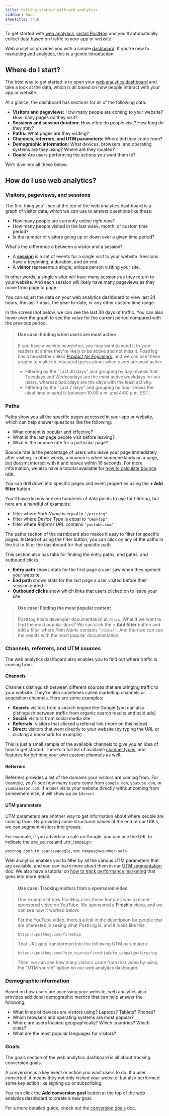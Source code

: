 ```yaml
---
title: Getting started with web analytics
sidebar: Docs
showTitle: true
---
```


To get started with [web analytics](/web-analytics), [install PostHog](/docs/getting-started/install) and you'll automatically collect data based on traffic to your app or website.

Web analytics provides you with a simple [dashboard](/docs/web-analytics/dashboard). If you're new to marketing and analytics, this is a gentle introduction.

## Where do I start?

The best way to get started is to open your [web analytics dashboard](https://app.posthog.com/web) and take a look at the data, which is all based on how people interact with your app or website.

<ProductScreenshot
  imageLight="https://res.cloudinary.com/dmukukwp6/image/upload/web_analytics_top_light_mode_2024_10_be53cf5325.png"
  imageDark="https://res.cloudinary.com/dmukukwp6/image/upload/web_analytics_top_dark_mode_2024_10_6aa6dc9aeb.png"
  alt="Web analytics dashboard"
  classes="rounded"
/>

At a glance, the dashboard has sections for all of the following data:

- **Visitors and pageviews:** How many people are coming to your website? How many pages do they visit?
- **Sessions and session duration:** How often do people visit? How long do they stay?
- **Paths:** What pages are they visiting?
- **Channels, referrers, and UTM parameters:** Where did they come from?
- **Demographic information:** What devices, browsers, and operating systems are they using? Where are they located?
- **Goals:** Are users performing the actions you want them to?

We'll dive into all these below.

## How do I use web analytics?

### Visitors, pageviews, and sessions

The first thing you'll see at the top of the web analytics dashboard is a graph of visitor data, which we can use to answer questions like these:

- How many people are currently online _right now_?
- How many people visited in the last week, month, or custom time period?
- Is the number of visitors going up or down over a given time period?

What's the difference a between a visitor and a session?

- A [**session**](/docs/data/sessions) is a set of events for a single visit to your website. Sessions have a beginning, a duration, and an end.
- A **visitor** represents a single, unique person visiting your site.

In other words, a single visitor will have many sessions as they return to your website. And each session will likely have many pageviews as they move from page to page.

You can adjust the data on your web analytics dashboard to view last 24 hours, the last 7 days, the year-to-date, or any other custom time range.

In the screenshot below, we can see the last 30 days of traffic. You can also hover over the graph to see the value for the current period compared with the previous period.

<ProductScreenshot
  imageLight="https://res.cloudinary.com/dmukukwp6/image/upload/time_intervals_wide_2ce241b1c4.png"
  imageDark="https://res.cloudinary.com/dmukukwp6/image/upload/time_intervals_wide_dark_2256d417c6.png"
  alt="Time interval selection"
  classes="rounded"
/>

> #### Use case: Finding when users are most active
> 
> If you have a weekly newsletter, you may want to send it to your readers at a time they're likely to be active and not miss it. PostHog has a newsletter called [_Product for Engineers_](https://newsletter.posthog.com), and we can use these graphs to make an educated guess about when users are most active.
>
> - Filtering by the "Last 30 days" and grouping by day reveals that Tuesdays and Wednesdays are the most active weekdays for our users, whereas Saturdays are the days with the least activity.
> - Filtering by the "Last 7 days" and grouping by hour shows the ideal time to send is between 10:00 a.m. and 4:00 p.m. EST.
>
> <ProductScreenshot
>  imageLight="https://res.cloudinary.com/dmukukwp6/image/upload/last_7_days_light_8ca2fe6345.png"
>  imageDark="https://res.cloudinary.com/dmukukwp6/image/upload/last_7_days_dark_d9273fa42c.png"
>  alt="Last 7 days by hour"
>  classes="rounded"
> />

### Paths

Paths show you all the specific pages accessed in your app or website, which can help answer questions like the following:

- What content is popular and effective?
- What is the last page people visit before leaving?
- What is the bounce rate for a particular page?

Bounce rate is the percentage of users who leave your page immediately after visiting. In other words, a bounce is when someone lands on a page, but doesn't interact with it and leaves within 10 seconds. For more information, we also have a tutorial available for [how to calculate bounce rate](/tutorials/bounce-rate).

<ProductScreenshot
  imageLight="https://res.cloudinary.com/dmukukwp6/image/upload/v1711580005/posthog.com/contents/images/docs/web-analytics/dashboard/paths-light.png"
  imageDark="https://res.cloudinary.com/dmukukwp6/image/upload/v1711580004/posthog.com/contents/images/docs/web-analytics/dashboard/paths-dark.png"
  alt="Paths"
  classes="rounded"
/>

You can drill down into specific pages and event properties using the **+ Add filter** button.

You'll have dozens or even hundreds of data points to use for filtering, but here are a handful of examples:

- filter where _Path Name_ is equal to `"/pricing"`
- filter where _Device Type_ is equal to `"Desktop"`
- filter where _Referrer URL_ contains `"youtube.com"`

The paths section of the dashboard also makes it easy to filter for specific pages. Instead of using the filter button, you can click on any of the paths in the list to filter the dashboard for that specific path.

This section also has tabs for finding the entry paths, end paths, and outbound clicks:

- **Entry path** shows stats for the first page a user saw when they opened your website
- **End path** shows stats for the last page a user visited before their session ended
- **Outbound clicks** show which links that users clicked on to leave your site

> #### Use case: Finding the most popular content
>
> PostHog hosts developer documentation at `/docs`. What if we want to find the most popular docs? We can click the **+ Add filter** button and add a filter where _Path Name_ contains `"/docs/"`. And then we can see the results with the most popular documentation:
>
> <ProductScreenshot
>  imageLight="https://res.cloudinary.com/dmukukwp6/image/upload/paths_docs_2924a8d630.png"
>  imageDark="https://res.cloudinary.com/dmukukwp6/image/upload/paths_docs_dark_1887fbb2c7.png"
>  alt="Most popular paths"
>  classes="rounded"
> />

### Channels, referrers, and UTM sources

The web analytics dashboard also enables you to find out where traffic is coming from.

#### Channels

Channels distinguish between different sources that are bringing traffic to your website. They're also sometimes called marketing channels or acquisition channels. Here are some examples:

- **Search:** visitors from a search engine like Google (you can also distinguish between traffic from organic search results and paid ads)
- **Social:** visitors from social media site
- **Referrals:** visitors that clicked a referral link (more on this below)
- **Direct:** visitors that went directly to your website (by typing the URL or clicking a bookmark for example)

This is just a small sample of the available channels to give you an idea of how to get started. There's a full list of available [channel types](/docs/data/channel-type), and features for defining your own [custom channels](/docs/web-analytics/dashboard#custom-channel-type) as well.

#### Referrers

Referrers provides a list of the domains your visitors are coming from. For example, you'll see how many users came from `google.com`, `youtube.com`, or `ycombinator.com`. If a user visits your website directly without coming from somewhere else, it will show up as `$direct`.

<ProductScreenshot
  imageLight="https://res.cloudinary.com/dmukukwp6/image/upload/referrers_light_9d37babf9a.png"
  imageDark="https://res.cloudinary.com/dmukukwp6/image/upload/referrers_dark_8d458b5a66.png"
  alt="Referrers"
  classes="rounded"
/>

#### UTM parameters

UTM parameters are another way to get information about where people are coming from. By providing some structured values at the end of our URLs, we can segment visitors into groups.

For example, if you advertise a sale on Google, you can use the URL to indicate the `utm_source` and `utm_campaign`:

`posthog.com?utm_source=google,utm_campaign=summer-sale`

Web analytics enables you to filter by all the various UTM parameters that are available, and you can learn more about them in our [UTM segmentation](/docs/data/utm-segmentation) doc. We also have a tutorial on [how to track performance marketing](/tutorials/performance-marketing) that goes into more detail.

> #### Use case: Tracking visitors from a sponsored video
>
> One example of how PostHog uses these features was a recent sponsored video on YouTube. We sponsored a [Fireship](https://www.youtube.com/c/Fireship) video, and we can see how it worked below.
>
> For the YouTube video, there's a link in the description for people that are interested in seeing what PostHog is, and it looks like this:
>
> `https://posthog.com/fireship`
>
> That URL gets transformed into the following UTM paramaters:
>
> `https://posthog.com/?utm_source=fireship&utm_campaign=fireship`
>
> Then, we can see how many visitors came from that video by using the "UTM source" option on our web analytics dashboard:
>
> <ProductScreenshot
>  imageLight="https://res.cloudinary.com/dmukukwp6/image/upload/utm_source_light_21fa9c00fe.png"
>  imageDark="https://res.cloudinary.com/dmukukwp6/image/upload/utm_source_dark_eada0f8178.png"
>  alt="UTM sources"
>  classes="rounded"
> />

### Demographic information

Based on how users are accessing your website, web analytics also provides additional demographic metrics that can help answer the following:

- What kinds of devices are visitors using? Laptops? Tablets? Phones?
- Which browsers and operating systems are most popular?
- Where are users located geographically? Which countries? Which cities?
- What are the most popular languages for visitors?

### Goals

The goals section of the web analytics dashboard is all about tracking conversion goals.

A conversion is a key event or action you want users to do. If a user converted, it means they not only visited your website, but also performed some key action like signing up or subscribing.

You can click the **Add conversion goal** button at the top of the web analytics dashboard to create a new goal.

<ProductScreenshot
  imageLight="https://res.cloudinary.com/dmukukwp6/image/upload/Clean_Shot_2024_11_04_at_12_29_08_3bba14e7e9.png"
  imageDark="https://res.cloudinary.com/dmukukwp6/image/upload/Clean_Shot_2024_11_04_at_12_28_25_689e6c893d.png"
  alt="Conversion goal"
  classes="rounded"
/>

For a more detailed guide, check out the [conversion goals](/docs/web-analytics/conversion-goals) doc.
